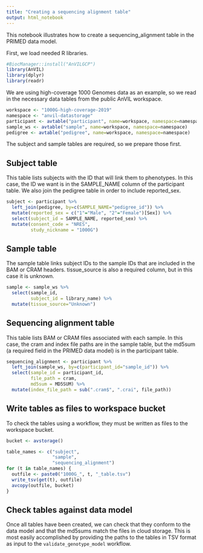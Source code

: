 ```yaml
---
title: "Creating a sequencing alignment table"
output: html_notebook
---
```


This notebook illustrates how to create a sequencing_alignment table in the PRIMED data model.

First, we load needed R libraries.

```r
#BiocManager::install("AnVILGCP")
library(AnVIL)
library(dplyr)
library(readr)
```

We are using high-coverage 1000 Genomes data as an example, so we read in the necessary data tables from the public AnVIL workspace.

```r
workspace <- "1000G-high-coverage-2019"
namespace <- "anvil-datastorage"
participant <- avtable("participant", name=workspace, namespace=namespace)
sample_ws <- avtable("sample", name=workspace, namespace=namespace)
pedigree <- avtable("pedigree", name=workspace, namespace=namespace)
```

The subject and sample tables are required, so we prepare those first.

## Subject table

This table lists subjects with the ID that will link them to phenotypes. In this case, the ID we want is in the SAMPLE_NAME column of the participant table. We also join the pedigree table in order to include reported_sex.

```r
subject <- participant %>%
  left_join(pedigree, by=c(SAMPLE_NAME="pedigree_id")) %>%
  mutate(reported_sex = c("1"="Male", "2"="Female")[Sex]) %>%
  select(subject_id = SAMPLE_NAME, reported_sex) %>%
  mutate(consent_code = "NRES",
         study_nickname = "1000G")
```


## Sample table

The sample table links subject IDs to the sample IDs that are included in the BAM or CRAM headers. tissue_source is also a required column, but in this case it is unknown.

```r
sample <- sample_ws %>%
  select(sample_id,
         subject_id = library_name) %>%
  mutate(tissue_source="Unknown")
```


## Sequencing alignment table

This table lists BAM or CRAM files associated with each sample. In this case, the cram and index file paths are in the sample table, but the md5sum (a required field in the PRIMED data model) is in the participant table.

```r
sequencing_alignment <- participant %>%
  left_join(sample_ws, by=c(participant_id="sample_id")) %>%
  select(sample_id = participant_id,
         file_path = cram,
         md5sum = MD5SUM) %>%
  mutate(index_file_path = sub(".cram$", ".crai", file_path))
```

## Write tables as files to workspace bucket

To check the tables using a workflow, they must be written as files to the workspace bucket.

```r
bucket <- avstorage()

table_names <- c("subject",
                 "sample",
                 "sequencing_alignment")
for (t in table_names) {
  outfile <- paste0("1000G_", t, "_table.tsv")
  write_tsv(get(t), outfile)
  avcopy(outfile, bucket)
}
```

## Check tables against data model

Once all tables have been created, we can check that they conform to the data model and that the md5sums match the files in cloud storage. This is most easily accomplished by providing the paths to the tables in TSV format as input to the `validate_genotype_model` workflow.
